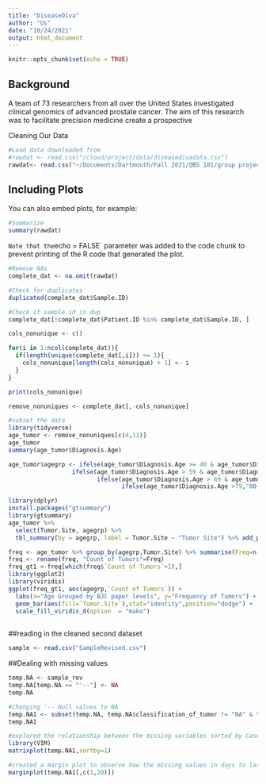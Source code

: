 ```yaml
---
title: "DiseaseDiva"
author: "Us"
date: "10/24/2021"
output: html_document
---
```


```r
knitr::opts_chunk$set(echo = TRUE)
```

## Background 
A team of 73 researchers from all over the United States investigated clinical genomics of advanced prostate cancer. The aim of this research was to facilitate precision medicine create a prospective 



Cleaning Our Data

```r
#Load data downloaded from 
#rawdat <- read.csv("/cloud/project/data/diseasedivadata.csv")
rawdat<- read.csv("~/Documents/Dartmouth/Fall 2021/QBS 181/group project/Data .csv")
```

## Including Plots

You can also embed plots, for example:

```r
#Summarize
summary(rawdat)
```
`
Note that the `echo = FALSE` parameter was added to the code chunk to prevent printing of the R code that generated the plot.
```r
#Remove NAs
complete_dat <- na.omit(rawdat)

```


```r
#Check for duplicates
duplicated(complete_dat$Sample.ID)

```


```r
#Check if sample id is dup
complete_dat[!complete_dat$Patient.ID %in% complete_dat$Sample.ID, ]


```
```r
cols_nonunique <- c()

for(i in 1:ncol(complete_dat)){
  if(length(unique(complete_dat[,i])) <= 1){
    cols_nonunique[length(cols_nonunique) + 1] <- i
  }
}

print(cols_nonunique)

```

```r

remove_nonuniques <- complete_dat[,-cols_nonunique]

```


```r
#subset the data 
library(tidyverse)
age_tumor <- remove_nonuniques[c(4,11)]
age_tumor
summary(age_tumor$Diagnosis.Age)

age_tumor$agegrp <- ifelse(age_tumor$Diagnosis.Age >= 40 & age_tumor$Diagnosis.Age <=59, "40-59",
                  ifelse(age_tumor$Diagnosis.Age > 59 & age_tumor$Diagnosis.Age <= 69, "60-69",
                         ifelse(age_tumor$Diagnosis.Age > 69 & age_tumor$Diagnosis.Age <= 79, "70-79",
                                ifelse(age_tumor$Diagnosis.Age >79,"80+", NA))))

library(dplyr)
install.packages("gtsummary")
library(gtsummary)
age_tumor %>% 
  select(Tumor.Site, agegrp) %>%
  tbl_summary(by = agegrp, label = Tumor.Site ~ "Tumor Site") %>% add_p(test=everything()~"kruskal.test")
```

```r
freq <- age_tumor %>% group_by(agegrp,Tumor.Site) %>% summarise(Freq=n())
freq <- rename(freq, "Count of Tumors"=Freq)
freq_gt1 <-freq[which(freq$`Count of Tumors`>1),]
library(ggplot2)
library(viridis)
ggplot(freq_gt1, aes(agegrp,`Count of Tumors`)) +
  labs(x="Age Grouped by BJC paper levels", y="Frequency of Tumors") +
  geom_bar(aes(fill=`Tumor.Site`),stat="identity",position="dodge") +
  scale_fill_viridis_d(option  = "mako") 
  
```
##reading in the cleaned second dataset 
```r
sample <- read.csv("SampleRevised.csv")
```
##Dealing with missing values
```r
temp.NA <- sample_rev
temp.NA[temp.NA == "'--"] <- NA
temp.NA
```
```r
#changing '-- Null values to NA 
temp.NA1 <- subset(temp.NA, temp.NA$classification_of_tumor != "NA" & temp.NA$last_known_disease_status !="NA" & temp.NA$tumor_largest_dimension_diameter!="NA")
temp.NA1
```
```r
#explored the relationship between the missing variables sorted by Case ID 
library(VIM)
matrixplot(temp.NA1,sortby=1)
```
```r
#created a margin plot to observe how the missing values in days to last follow up comapre with each case 
marginplot(temp.NA1[,c(1,20)])
``` 






